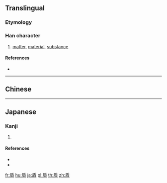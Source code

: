 {{character info/new}}
{{also|質|质}}
==Translingual==

===Etymology===
{{Han simp|質|f=斦|t=斤}}

===Han character===
{{Han char|rn=154|rad=貝|as=04|sn=11|four=|canj=HJBC|ids=⿸盾八}}

# [[matter]], [[material]], [[substance]]

====References====
* {{Han ref|kx=1206.061|dkj=36694|dj=1668.090|hdz=63627.030|uh=8CAD|ud=36013}}

----

==Chinese==
{{zh-see|質|v}}

----

==Japanese==

===Kanji===
{{ja-kanji|grade=uc|rs=貝04}}

# {{alternative form of|lang=ja|質}}

====References====
* {{S-JIS|E6C2}}
* {{JIS|6C44}}

[[fr:貭]]
[[hu:貭]]
[[ja:貭]]
[[pl:貭]]
[[th:貭]]
[[zh:貭]]